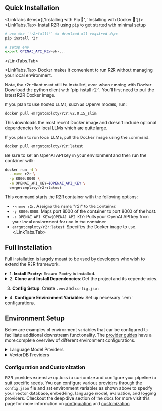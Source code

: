 
## Quick Installation

<LinkTabs items={['Installing with Pip 🐍', 'Installing with Docker 🐳']}>
  <LinkTabs.Tab>
  Install R2R using `pip` to get started with minimal setup.

  ```bash
  # use the `'r2r[all]'` to download all required deps
  pip install r2r

  # setup env 
  export OPENAI_API_KEY=sk-...
  ```
  </LinkTabs.Tab>

  <LinkTabs.Tab>
  Docker makes it convenient to run R2R without managing your local environment.

  <Callout>
  Note, the r2r client must still be installed, even when running with Docker. Download the python client with `pip install r2r`.
  </Callout>
  You'll first need to pull the latest R2R Docker image.

  If you plan to use hosted LLMs, such as OpenAI models, run:
  ```bash filename="bash" copy
  docker pull emrgntcmplxty/r2r:v2.0.15_slim
  ```

  This downloads the most recent Docker image and doesn't include optional dependencies for local LLMs which are quite large.

  If you plan to run local LLMs, pull the Docker image using the command:
  ```bash filename="bash" copy
  docker pull emrgntcmplxty/r2r:latest
  ```

  Be sure to set an OpenAI API key in your environment and then run the container with:

  ```bash filename="bash" copy
  docker run -d \
    --name r2r \
    -p 8000:8000 \
    -e OPENAI_API_KEY=$OPENAI_API_KEY \
    emrgntcmplxty/r2r:latest
  ```

  This command starts the R2R container with the following options:

  - `--name r2r`: Assigns the name "r2r" to the container.
  - `-p 8000:8000`: Maps port 8000 of the container to port 8000 of the host.
  - `-e OPENAI_API_KEY=$OPENAI_API_KEY`: Pulls your OpenAI API key from your local enviornment for use in the container.
  - `emrgntcmplxty/r2r:latest`: Specifies the Docker image to use.
  </LinkTabs.Tab>
</LinkTabs>

## Full Installation

Full installation is largely meant to be used by developers who wish to extend the R2R framework.

<details>
<summary>1.&nbsp;<b>Install Poetry</b>: Ensure Poetry is installed.</summary>
Poetry manages the virtual environment and dependency resolution for your project, making it compatible with both existing `Pip` and `Conda` environments.
To install poetry, visit the [official Poetry website](https://python-poetry.org/docs/#installation) for the latest package and installation instructions or run the following command.
</details>

<details>
<summary>2.&nbsp;<b>Clone and Install Dependencies</b>: Get the project and its dependencies.</summary>
- Clone the project repository and navigate to the project directory:
  ```bash filename="bash" copy
  git clone git@github.com:SciPhi-AI/r2r.git
  cd r2r
  ```
- Install the project dependencies with Poetry:
  ```bash filename="bash" copy
  # See pyproject.toml for available extras
  # use "all" to include every optional dependency
  poetry install -E all
  ```
</details>

3. **Config Setup**: Create `.env` and `config.json`

<details>
<summary>4.&nbsp;<b>Configure Environment Variables</b>: Set up necessary `.env` configurations.</summary>
Copy the `.env.example` to `.env` and then apply your secrets. Afterwards, inspect the `config.json` and make any desired modifications.

```bash filename="bash" copy
vim .env # save env variables here

# Modify the config.json
vim config.json
```

We have several config options to run the project locally or at the cloud. At minimum, you'll need your OpenAI key secrets in your `.env` file for the project to work properly. For a fast setup, you can get started with a local Postgres db.

Visit this page for more information on [config setup](/deep-dive/config).
</details>


## Environment Setup

Below are examples of environment variables that can be configured to facilitate additional downstream functionality. The [provider guides](../providers/llms) have a more complete overview of different environment configurations.

<details>
<summary>Language Model Providers</summary>

#### OpenAI API Key

Used by default for embedding and LLM completions:

```bash filename="bash" copy
export OPENAI_API_KEY=sk-...
```

#### Other LLM Providers (Anthropic, Vertex AI, etc.)

Configure your environment for additional providers:

```bash filename="bash" copy
export ANTHROPIC_API_KEY=...
export VERTEX_API_KEY=...
# Add other provider keys as needed
```

</details>


<details>
<summary>VectorDB Providers</summary>

#### R2R Local VectorDB

R2R default selection - a simple SQLite-powered vector DB, optimal for lightweight workloads:

```bash filename="bash" copy
export LOCAL_DB_PATH=local.sqlite
```

#### pgvector

Better for larger scale workloads that benefit from relational data:

```bash filename="bash" copy
export POSTGRES_USER=your_user
export POSTGRES_PASSWORD=your_password
export POSTGRES_HOST=your_host
export POSTGRES_PORT=your_port
export POSTGRES_DBNAME=your_db
```
</details>

### Configuration and Customization

R2R provides extensive options to customize and configure your pipeline to suit specific needs. You can configure various providers through the `config.json` file and set environment variables as shown above to specify your vector database, embedding, language model, evaluation, and logging providers. Checkout the deep dive section of the docs for more visit this page for more information on [configuration](/deep-dive/configuring-your-pipeline) and [customization](/deep-dive/customizing-your-pipeline)
